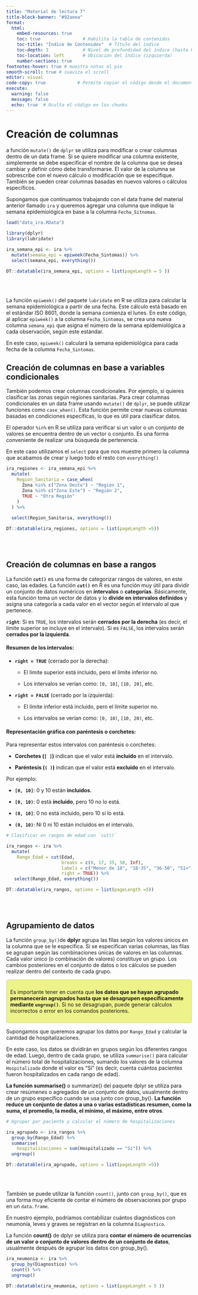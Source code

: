 ```yaml
---
title: "Material de lectura 7"
title-block-banner: "#92aeea"
format: 
  html:
    embed-resources: true
    toc: true                # Habilita la tabla de contenidos
    toc-title: "Índice de Contenidos"  # Título del índice
    toc-depth: 3             # Nivel de profundidad del índice (hasta h3)
    toc-location: left       # Ubicación del índice (izquierda)
    number-sections: true
footnotes-hover: true # muestra notas al pie
smooth-scroll: true # suaviza el scroll
editor: visual
code-copy: true            # Permite copiar el código desde el documento
execute:
  warning: false
  message: false
  echo: true  # Oculta el código en los chunks
---
```


# **Creación de columnas**

a función `mutate()` de `dplyr` se utiliza para modificar o crear columnas dentro de un data frame. Si se quiere modificar una columna existente, simplemente se debe especificar el nombre de la columna que se desea cambiar y definir cómo debe transformarse. El valor de la columna se sobrescribe con el nuevo cálculo o modificación que se especifique. También se pueden crear columnas basadas en nuevos valores o cálculos específicos.

Supongamos que continuamos trabajando con el data frame del material anterior llamado `ira` y queremos agregar una columna que indique la semana epidemiológica en base a la columna `Fecha_Sitnomas`.

```r

load("data_ira.RData")
```

```r

library(dplyr)
library(lubridate)

ira_semana_epi <- ira %>% 
  mutate(semana_epi = epiweek(Fecha_Sintomas)) %>% 
  select(semana_epi, everything())

```

```r

DT::datatable(ira_semana_epi, options = list(pageLength = 5 ))
```

<br><br>

La función `epiweek()` del paquete `lubridate` en R se utiliza para calcular la semana epidemiológica a partir de una fecha. Este cálculo está basado en el estándar ISO 8601, donde la semana comienza el lunes. En este código, al aplicar `epiweek()` a la columna `Fecha_Sintomas`, se crea una nueva columna `semana_epi` que asigna el número de la semana epidemiológica a cada observación, según este estándar.

En este caso, `epiweek()` calculará la semana epidemiológica para cada fecha de la columna `Fecha_Sintomas`.

## **Creación de columnas en base a variables condicionales**

También podemos crear columnas condicionales. Por ejemplo, si quieres clasificar las zonas según regiones sanitarias. Para crear columnas condicionales en un data frame usando `mutate()` de `dplyr`, se puede utilizar funciones como `case_when()`. Esta función permite crear nuevas columnas basadas en condiciones específicas, lo que es útil para clasificar datos.

El operador `%in%` en R se utiliza para verificar si un valor o un conjunto de valores se encuentra dentro de un vector o conjunto. Es una forma conveniente de realizar una búsqueda de pertenencia.

En este caso utilizamos el `select` para que nos muestre primero la columna que acabamos de crear y luego todo el resto con `everything()`

```r

ira_regiones <- ira_semana_epi %>%
  mutate(
    Region_Sanitaria = case_when(
      Zona %in% c("Zona Oeste") ~ "Región 1",      
      Zona %in% c("Zona Este") ~ "Región 2",     
      TRUE ~ "Otra Región"               
    )
  ) %>% 
  
  select(Region_Sanitaria, everything())

```

```r

DT::datatable(ira_regiones, options = list(pageLength =5))
```

<br><br>

## **Creación de columnas en base a rangos**

La función **`cut()`** es una forma de categorizar rangos de valores, en este caso, las edades. La función **`cut()`** en R es una función muy útil para dividir un conjunto de datos numéricos en **intervalos** o **categorías**. Básicamente, esta función toma un vector de datos y lo **divide en intervalos definidos** y asigna una categoría a cada valor en el vector según el intervalo al que pertenece.

**`right`**: Si es `TRUE`, los intervalos serán **cerrados por la derecha** (es decir, el límite superior se incluye en el intervalo). Si es `FALSE`, los intervalos serán **cerrados por la izquierda**.

#### Resumen de los intervalos:

-   **`right = TRUE`** (cerrado por la derecha):

    -   El límite superior está incluido, pero el límite inferior no.

    -   Los intervalos se verían como: `[0, 10]`, `[10, 20]`, etc.

-   **`right = FALSE`** (cerrado por la izquierda):

    -   El límite inferior está incluido, pero el límite superior no.

    -   Los intervalos se verían como: `[0, 10)`, `[10, 20)`, etc.

#### Representación gráfica con paréntesis o corchetes:

Para representar estos intervalos con paréntesis o corchetes:

-   **Corchetes (`[ ]`)** indican que el valor está **incluido** en el intervalo.

-   **Paréntesis (`( )`)** indican que el valor está **excluido** en el intervalo.

Por ejemplo:

-   **`[0, 10]`**: 0 y 10 están **incluidos**.

-   **`[0, 10)`**: 0 está **incluido**, pero 10 no lo está.

-   **`(0, 10]`**: 0 no está incluido, pero 10 sí lo está.

-   **`(0, 10)`**: Ni 0 ni 10 están incluidos en el intervalo.

```r

# Clasificar en rangos de edad con `cut()`

ira_rangos <- ira %>%
  mutate(
    Rango_Edad = cut(Edad, 
                     breaks = c(0, 17, 35, 50, Inf),  
                     labels = c("Menor de 18", "18-35", "36-50", "51+"),
                     right = TRUE)) %>% 
   select(Rango_Edad, everything())

```

```r

DT::datatable(ira_rangos, options = list(pageLength =5))
```

<br><br>

## **Agrupamiento de datos**

La función `group_by()`de **dplyr** agrupa las filas según los valores únicos en la columna que se le especifica. Si se especifican varias columnas, las filas se agrupan según las combinaciones únicas de valores en las columnas. Cada valor único (o combinación de valores) constituye un grupo. Los cambios posteriores en el conjunto de datos o los cálculos se pueden realizar dentro del contexto de cada grupo.

:::: mb-5
::: {style="background-color:  #edf28a; padding: 10px; border: 1px solid #ccc; border-radius: 5px"}
Es importante tener en cuenta que **los datos que se hayan agrupado permanecerán agrupados hasta que se desagrupen específicamente mediante `ungroup()`**. Si no se desagrupan, puede generar cálculos incorrectos o error en los comandos posteriores.
:::
::::

Supongamos que queremos agrupar los datos por `Rango_Edad` y calcular la cantidad de hospitalizaciones.

En este caso, los datos se dividirán en grupos según los diferentes rangos de edad. Luego, dentro de cada grupo, se utiliza `summarise()` para calcular el número total de hospitalizaciones, sumando los valores de la columna `Hospitalizado` donde el valor es "Sí" (es decir, cuenta cuántos pacientes fueron hospitalizados en cada rango de edad).

::: aside
**La función summarise()** o summarize() del paquete dplyr se utiliza para crear resúmenes o agregados de un conjunto de datos, usualmente dentro de un grupo específico cuando se usa junto con group_by(). **La función reduce un conjunto de datos a una o varias estadísticas resumen, como la suma, el promedio, la media, el mínimo, el máximo, entre otros**.
:::

```r

# Agrupar por paciente y calcular el número de hospitalizaciones 

ira_agrupado <- ira_rangos %>%
  group_by(Rango_Edad) %>%
  summarise(
    hospitalizaciones = sum(Hospitalizado == "Sí")) %>%
  ungroup()  

```

```r

DT::datatable(ira_agrupado, options = list(pageLength =5))
```

<br><br>

También se puede utilizar la función `count()`, junto con `group_by()`, que es una forma muy eficiente de contar el número de observaciones por grupo en un `data.frame`.

En nuestro ejemplo, podríamos contabilizar cuántos diagnósticos con neumonía, leves y graves se registran en la columna `Diagnostico`.

:::aside
La función **count()** de dplyr se utiliza para **contar el número de ocurrencias de un valor o conjunto de valores dentro de un conjunto de datos**, usualmente después de agrupar los datos con group_by().
:::

```r

ira_neumonia <- ira %>%
  group_by(Diagnostico) %>%
  count() %>% 
  ungroup()

```

```r

DT::datatable(ira_neumonia, options = list(pageLenght = 5 ))
```
